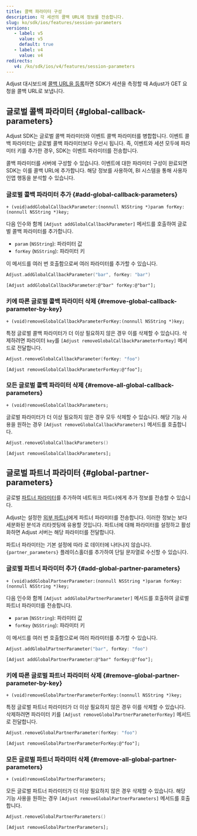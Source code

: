 ```yaml
---
title: 콜백 파라미터 구성
description: 각 세션의 콜백 URL에 정보를 전송합니다.
slug: ko/sdk/ios/features/session-parameters
versions:
   - label: v5
     value: v5
     default: true
   - label: v4
     value: v4
redirects:
   v4: /ko/sdk/ios/v4/features/session-parameters
---
```


Adjust 대시보드에 [콜백 URL을 등록](https://help.adjust.com/ko/article/recommended-placeholders-callbacks)하면 SDK가 세션을 측정할 때 Adjust가 GET 요청을 콜백 URL로 보냅니다.

## 글로벌 콜백 파라미터 {#global-callback-parameters}

<Callout type="note">

Adjust SDK는 글로벌 콜백 파라미터와 이벤트 콜백 파라미터를 병합합니다. 이벤트 콜백 파라미터는 글로벌 콜백 파라미터보다 우선시 됩니다. 즉, 이벤트와 세션 모두에 파라미터 키를 추가한 경우, SDK는 이벤트 파라미터를 전송합니다.

</Callout>

콜백 파라미터를 서버에 구성할 수 있습니다. 이벤트에 대한 파라미터 구성이 완료되면 SDK는 이를 콜백 URL에 추가합니다. 해당 정보를 사용하여, BI 시스템을 통해 사용자 인앱 행동을 분석할 수 있습니다.

### 글로벌 콜백 파라미터 추가 {#add-global-callback-parameters}

<CodeBlock title="메서드 서명">

```objc
+ (void)addGlobalCallbackParameter:(nonnull NSString *)param forKey:(nonnull NSString *)key;
```

</CodeBlock>

다음 인수와 함께 `[Adjust addGlobalCallbackParameter]` 메서드를 호출하여 글로벌 콜백 파라미터를 추가합니다.

- `param` \(`NSString`\): 파라미터 값
- `forKey` \(`NSString`\): 파라미터 키

이 메서드를 여러 번 호출함으로써 여러 파라미터를 추가할 수 있습니다.

<Tabs>
<Tab title="Swift" sync="swift">

```swift
Adjust.addGlobalCallbackParameter("bar", forKey: "bar")
```

</Tab>
<Tab title="Objective-C" sync="objc">

```objc
[Adjust addGlobalCallbackParameter:@"bar" forKey:@"bar"];
```

</Tab>
</Tabs>

### 키에 따른 글로벌 콜백 파라미터 삭제 {#remove-global-callback-parameter-by-key}

<CodeBlock title="메서드 서명">

```objc
+ (void)removeGlobalCallbackParameterForKey:(nonnull NSString *)key;
```

</CodeBlock>

특정 글로벌 콜백 파라미터가 더 이상 필요하지 않은 경우 이를 삭제할 수 있습니다. 삭제하려면 파라미터 `key`를 `[Adjust removeGlobalCallbackParameterForKey]` 메서드로 전달합니다.

<Tabs>
<Tab title="Swift" sync="swift">

```swift
Adjust.removeGlobalCallbackParameter(forKey: "foo")
```

</Tab>
<Tab title="Objective-C" sync="objc">

```objc
[Adjust removeGlobalCallbackParameterForKey:@"foo"];
```

</Tab>
</Tabs>

### 모든 글로벌 콜백 파라미터 삭제 {#remove-all-global-callback-parameters}

<CodeBlock title="메서드 서명">

```objc
+ (void)removeGlobalCallbackParameters;
```

</CodeBlock>

글로벌 파라미터가 더 이상 필요하지 않은 경우 모두 삭제할 수 있습니다. 해당 기능 사용을 원하는 경우 `[Adjust removeGlobalCallbackParameters]` 메서드를 호출합니다.

<Tabs>
<Tab title="Swift" sync="swift">

```swift
Adjust.removeGlobalCallbackParameters()
```

</Tab>
<Tab title="Objective-C" sync="objc">

```objc
[Adjust removeGlobalCallbackParameters];
```

</Tab>
</Tabs>

## 글로벌 파트너 파라미터 {#global-partner-parameters}

글로벌 [파트너 파라미터](https://help.adjust.com/ko/article/data-sharing-ad-network#map-parameters)를 추가하여 네트워크 파트너에게 추가 정보를 전송할 수 있습니다.

Adjust는 설정한 [외부 파트너](https://help.adjust.com/ko/article/integrated-partners)에게 파트너 파라미터를 전송합니다. 이러한 정보는 보다 세분화된 분석과 리타겟팅에 유용할 것입니다. 파트너에 대해 파라미터를 설정하고 활성화하면 Adjust 서버는 해당 파라미터를 전달합니다.

<Callout type="note">

파트너 파라미터는 기본 설정에 따라 로 데이터에 나타나지 않습니다. `{partner_parameters}` 플레이스홀더를 추가하여 단일 문자열로 수신할 수 있습니다.

</Callout>

### 글로벌 파트너 파라미터 추가 {#add-global-partner-parameters}

<CodeBlock title="메서드 서명">

```objc
+ (void)addGlobalPartnerParameter:(nonnull NSString *)param forKey:(nonnull NSString *)key;
```

</CodeBlock>

다음 인수와 함께 `[Adjust addGlobalPartnerParameter]` 메서드를 호출하여 글로벌 파트너 파라미터를 전송합니다.

- `param` \(`NSString`\): 파라미터 값
- `forKey` \(`NSString`\): 파라미터 키

이 메서드를 여러 번 호출함으로써 여러 파라미터를 추가할 수 있습니다.

<Tabs>
<Tab title="Swift" sync="swift">

```swift
Adjust.addGlobalPartnerParameter("bar", forKey: "foo")
```

</Tab>
<Tab title="Objective-C" sync="objc">

```objc
[Adjust addGlobalPartnerParameter:@"bar" forKey:@"foo"];
```

</Tab>
</Tabs>

### 키에 따른 글로벌 파트너 파라미터 삭제 {#remove-global-partner-parameter-by-key}

<CodeBlock title="메서드 서명">

```objc
+ (void)removeGlobalPartnerParameterForKey:(nonnull NSString *)key;
```

</CodeBlock>

특정 글로벌 파트너 파라미터가 더 이상 필요하지 않은 경우 이를 삭제할 수 있습니다. 삭제하려면 파라미터 키를 `[Adjust removeGlobalPartnerParameterForKey]` 메서드로 전달합니다.

<Tabs>
<Tab title="Swift" sync="swift">

```swift
Adjust.removeGlobalPartnerParameter(forKey: "foo")
```

</Tab>
<Tab title="Objective-C" sync="objc">

```objc
[Adjust removeGlobalPartnerParameterForKey:@"foo"];
```

</Tab>
</Tabs>

### 모든 글로벌 파트너 파라미터 삭제 {#remove-all-global-partner-parameters}

<CodeBlock title="메서드 서명">

```objc
+ (void)removeGlobalPartnerParameters;
```

</CodeBlock>

모든 글로벌 파트너 파라미터가 더 이상 필요하지 않은 경우 삭제할 수 있습니다. 해당 기능 사용을 원하는 경우 `[Adjust removeGlobalPartnerParameters]` 메서드를 호출합니다.

<Tabs>
<Tab title="Swift" sync="swift">

```swift
Adjust.removeGlobalPartnerParameters()
```

</Tab>
<Tab title="Objective-C" sync="objc">

```objc
[Adjust removeGlobalPartnerParameters];
```

</Tab>
</Tabs>
